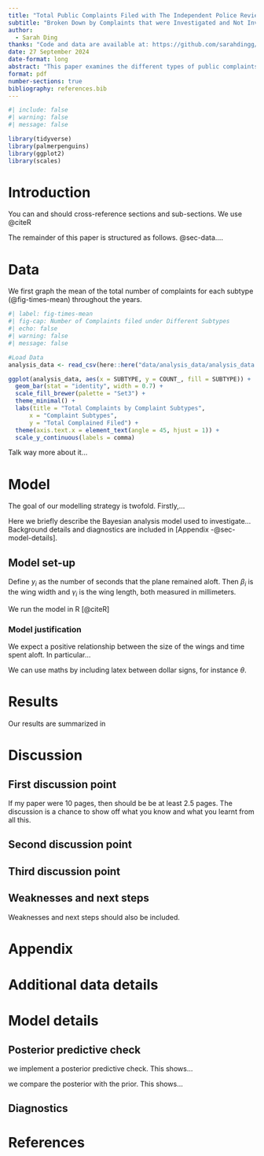 ```yaml
---
title: "Total Public Complaints Filed with The Independent Police Review Director (O.I.P.R.D.) "
subtitle: "Broken Down by Complaints that were Investigated and Not Investigated"
author: 
  - Sarah Ding
thanks: "Code and data are available at: https://github.com/sarahdingg/sta_analysis."
date: 27 September 2024
date-format: long
abstract: "This paper examines the different types of public complaints filed with the police, the dataset is obtained from Open Data Toronto (@opendatatoronto), which includes total number of complaints from 2014 to 2023. The complaints are categorized into different types and whether if they are investigated by the police. The paper aims to explore the type of complaint that is most responded by the police, drawing conclusions that complaints about less serious conducts are investigated the most, and complaints that are not in public interest are not investigated the most."
format: pdf
number-sections: true
bibliography: references.bib
---
```


```r
#| include: false
#| warning: false
#| message: false

library(tidyverse)
library(palmerpenguins)
library(ggplot2)
library(scales)
```

# Introduction

You can and should cross-reference sections and sub-sections. We use @citeR

The remainder of this paper is structured as follows. @sec-data....

# Data {#sec-data}

We first graph the mean of the total number of complaints for each subtype (@fig-times-mean) throughout the years.


```r
#| label: fig-times-mean
#| fig-cap: Number of Complaints filed under Different Subtypes
#| echo: false
#| warning: false
#| message: false

#Load Data
analysis_data <- read_csv(here::here("data/analysis_data/analysis_data.csv"))

ggplot(analysis_data, aes(x = SUBTYPE, y = COUNT_, fill = SUBTYPE)) +
  geom_bar(stat = "identity", width = 0.7) +
  scale_fill_brewer(palette = "Set3") +
  theme_minimal() +
  labs(title = "Total Complaints by Complaint Subtypes",
      x = "Complaint Subtypes",
      y = "Total Complained Filed") +
  theme(axis.text.x = element_text(angle = 45, hjust = 1)) +
  scale_y_continuous(labels = comma)
```

Talk way more about it...

# Model

The goal of our modelling strategy is twofold. Firstly,...

Here we briefly describe the Bayesian analysis model used to investigate... Background details and diagnostics are included in [Appendix -@sec-model-details].

## Model set-up

Define $y_i$ as the number of seconds that the plane remained aloft. Then $\beta_i$ is the wing width and $\gamma_i$ is the wing length, both measured in millimeters.

```{=tex}
\begin{align} 
y_i|\mu_i, \sigma &\sim \mbox{Normal}(\mu_i, \sigma) \\
\mu_i &= \alpha + \beta_i + \gamma_i\\
\alpha &\sim \mbox{Normal}(0, 2.5) \\
\beta &\sim \mbox{Normal}(0, 2.5) \\
\gamma &\sim \mbox{Normal}(0, 2.5) \\
\sigma &\sim \mbox{Exponential}(1)
\end{align}
```
We run the model in R [@citeR] 

### Model justification

We expect a positive relationship between the size of the wings and time spent aloft. In particular...

We can use maths by including latex between dollar signs, for instance $\theta$.

# Results

Our results are summarized in





# Discussion

## First discussion point {#sec-first-point}

If my paper were 10 pages, then should be be at least 2.5 pages. The discussion is a chance to show off what you know and what you learnt from all this.

## Second discussion point

## Third discussion point

## Weaknesses and next steps

Weaknesses and next steps should also be included.

\newpage

\appendix

# Appendix {.unnumbered}

# Additional data details

# Model details {#sec-model-details}

## Posterior predictive check

 we implement a posterior predictive check. This shows...

 we compare the posterior with the prior. This shows...



## Diagnostics



\newpage

# References
